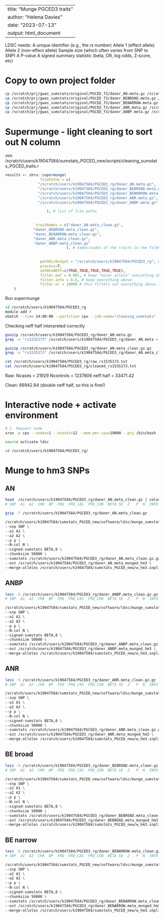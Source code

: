 ---
title: "Munge PGCED3 traits"
author: "Helena Davies"
date: "2023-07-13"
output: html_document
--

LDSC needs:
A unique identifier (e.g., the rs number)
Allele 1 (effect allele)
Allele 2 (non-effect allele)
Sample size (which often varies from SNP to SNP)
A P-value
A signed summary statistic (beta, OR, log odds, Z-score, etc)


# Copy to own project folder
```bash
cp /scratch/prj/gwas_sumstats/original/PGCED_f3/daner_AN.meta.gz /scratch/users/k19047584/PGCED3_rg/
cp /scratch/prj/gwas_sumstats/original/PGCED_f3/daner_BEBROAD.meta.gz /scratch/users/k19047584/PGCED3_rg/
cp /scratch/prj/gwas_sumstats/original/PGCED_f3/daner_BENARROW.meta.gz /scratch/users/k19047584/PGCED3_rg/
cp /scratch/prj/gwas_sumstats/original/PGCED_f3/daner_ANR.meta.gz /scratch/users/k19047584/PGCED3_rg/
cp /scratch/prj/gwas_sumstats/original/PGCED_f3/daner_ANBP.meta.gz /scratch/users/k19047584/PGCED3_rg/
```

# Supermunge - light cleaning to sort out N column
vim /scratch/users/k19047584/sumstats_PGCED_new/scripts/cleaning_sumstats_PGCED_traits.r
```r
results <- shru::supermunge(
                filePaths = c(
               "/scratch/users/k19047584/PGCED3_rg/daner_AN.meta.gz",  
               "/scratch/users/k19047584/PGCED3_rg/daner_BEBROAD.meta.gz",
               "/scratch/users/k19047584/PGCED3_rg/daner_BENARROW.meta.gz",
               "/scratch/users/k19047584/PGCED3_rg/daner_ANR.meta.gz",
               "/scratch/users/k19047584/PGCED3_rg/daner_ANBP.meta.gz"

                   ), # list of file paths
                
              
              traitNames = c("daner_AN.meta_clean.gz",
             "daner_BEBROAD.meta_clean.gz",
             "daner_BENARROW.meta_clean.gz",
             "daner_ANR.meta_clean.gz",
             "daner_ANBP.meta_clean.gz"
                            ), # names/codes of the traits in the filePaths
                
                  
                pathDirOutput = "/scratch/users/k19047584/PGCED3_rg", #path to the folder where to put the output files, named by the (trait name).gz
                process=T,
                setNtoNEFF=c(TRUE,TRUE,TRUE,TRUE,TRUE),
                filter.maf = 0.001, # keep "minor allele" everything above
                filter.info = 0.6, # keep everything above
                filter.or = 10000 # this filters out everything above 10000 rather than below
    )
```

Run supermunge
```bash
cd /scratch/users/k19047584/PGCED3_rg
module add r
sbatch --time 24:00:00 --partition cpu --job-name="cleaning_sumstats" --ntasks 1 --cpus-per-task 5 --mem 64G --wrap="Rscript /scratch/users/k19047584/sumstats_PGCED_new/scripts/cleaning_sumstats_PGCED_traits.r" --output "/scratch/users/k19047584/sumstats_PGCED_new/cleaning_sumstats_PGCED_traits.out"
```

Checking neff half interpreted correctly
```bash
gunzip /scratch/users/k19047584/PGCED3_rg/daner_AN.meta.gz
grep -e "rs1535173" /scratch/users/k19047584/PGCED3_rg/daner_AN.meta > /scratch/users/k19047584/PGCED3_rg/raw_rs1535173.txt

gunzip /scratch/users/k19047584/PGCED3_rg/daner_AN.meta_clean.gz.gz
grep -e "rs1535173" /scratch/users/k19047584/PGCED3_rg/daner_AN.meta_clean.gz > /scratch/users/k19047584/PGCED3_rg/cleaned_rs1535173.txt

cat /scratch/users/k19047584/PGCED3_rg/raw_rs1535173.txt
cat /scratch/users/k19047584/PGCED3_rg/cleaned_rs1535173.txt
```
Raw:
Ncases =	21929
Ncontrols = 1237806
neff half = 33471.42

Clean: 66942.84 (double neff half, so this is fine!)

# Interactive node + activate environment
```bash
# 1. Request node
srun -p cpu --nodes=1 --ntasks=12 --mem-per-cpu=19000 --pty /bin/bash

source activate ldsc

cd /scratch/users/k19047584/PGCED3_rg/
```

# Munge to hm3 SNPs
## AN
```bash
head  /scratch/users/k19047584/PGCED3_rg/daner_AN.meta_clean.gz | column -t
# SNP  A1  A2  CHR  BP  FRQ  FRQ_CAS  FRQ_CON  BETA SE  Z   P  N  INFO

gzip -f /scratch/users/k19047584/PGCED3_rg/daner_AN.meta_clean.gz

/scratch/users/k19047584/sumstats_PGCED_new/software/ldsc/munge_sumstats.py \
--snp SNP \
--a1 A1 \
--a2 A2 \
--p p \
--N-col N \
--signed-sumstats BETA,0 \
--chunksize 50000 \
--sumstats /scratch/users/k19047584/PGCED3_rg/daner_AN.meta_clean.gz.gz \
--out /scratch/users/k19047584/PGCED3_rg/daner_AN.meta_munged_hm3 \
--merge-alleles /scratch/users/k19047584/sumstats_PGCED_new/w_hm3.snplist
```

## ANBP
```bash
less -S /scratch/users/k19047584/PGCED3_rg/daner_ANBP.meta_clean.gz.gz
# SNP  A1  A2  CHR  BP  FRQ  FRQ_CAS  FRQ_CON  BETA SE  Z   P  N  INFO

/scratch/users/k19047584/sumstats_PGCED_new/software/ldsc/munge_sumstats.py \
--snp SNP \
--a1 A1 \
--a2 A2 \
--p p \
--N-col N \
--signed-sumstats BETA,0 \
--chunksize 50000 \
--sumstats /scratch/users/k19047584/PGCED3_rg/daner_ANBP.meta_clean.gz.gz \
--out /scratch/users/k19047584/PGCED3_rg/daner_ANBP.meta_munged_hm3 \
--merge-alleles /scratch/users/k19047584/sumstats_PGCED_new/w_hm3.snplist
```

## ANR
```bash
less -S /scratch/users/k19047584/PGCED3_rg/daner_ANR.meta_clean.gz.gz
# SNP  A1  A2  CHR  BP  FRQ  FRQ_CAS  FRQ_CON  BETA SE  Z   P  N  INFO

/scratch/users/k19047584/sumstats_PGCED_new/software/ldsc/munge_sumstats.py \
--snp SNP \
--a1 A1 \
--a2 A2 \
--p p \
--N-col N \
--signed-sumstats BETA,0 \
--chunksize 50000 \
--sumstats /scratch/users/k19047584/PGCED3_rg/daner_ANR.meta_clean.gz.gz \
--out /scratch/users/k19047584/PGCED3_rg/daner_ANR.meta_munged_hm3 \
--merge-alleles /scratch/users/k19047584/sumstats_PGCED_new/w_hm3.snplist
```

## BE broad
```bash
less -S /scratch/users/k19047584/PGCED3_rg/daner_BEBROAD.meta_clean.gz.gz
# SNP  A1  A2  CHR  BP  FRQ  FRQ_CAS  FRQ_CON  BETA SE  Z   P  N  INFO

/scratch/users/k19047584/sumstats_PGCED_new/software/ldsc/munge_sumstats.py \
--snp SNP \
--a1 A1 \
--a2 A2 \
--p p \
--N-col N \
--signed-sumstats BETA,0 \
--chunksize 50000 \
--sumstats /scratch/users/k19047584/PGCED3_rg/daner_BEBROAD.meta_clean.gz.gz \
--out /scratch/users/k19047584/PGCED3_rg/daner_BEBROAD.meta_munged_hm3 \
--merge-alleles /scratch/users/k19047584/sumstats_PGCED_new/w_hm3.snplist
```

## BE narrow
```bash
less -S /scratch/users/k19047584/PGCED3_rg/daner_BENARROW.meta_clean.gz.gz
# SNP  A1  A2  CHR  BP  FRQ  FRQ_CAS  FRQ_CON  BETA SE  Z   P  N  INFO

/scratch/users/k19047584/sumstats_PGCED_new/software/ldsc/munge_sumstats.py \
--snp SNP \
--a1 A1 \
--a2 A2 \
--p p \
--N-col N \
--signed-sumstats BETA,0 \
--chunksize 50000 \
--sumstats /scratch/users/k19047584/PGCED3_rg/daner_BENARROW.meta_clean.gz.gz \
--out /scratch/users/k19047584/PGCED3_rg/daner_BENARROW.meta_munged_hm3 \
--merge-alleles /scratch/users/k19047584/sumstats_PGCED_new/w_hm3.snplist
```